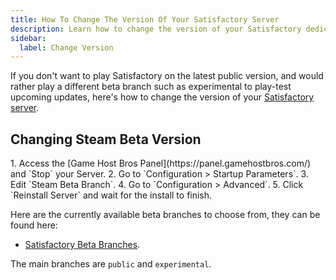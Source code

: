 ```yaml
---
title: How To Change The Version Of Your Satisfactory Server
description: Learn how to change the version of your Satisfactory dedicated server.
sidebar:
  label: Change Version
---
```


If you don't want to play Satisfactory on the latest public version, and would rather play a different beta branch such as experimental to play-test upcoming updates, here's how to change the version of your [Satisfactory server](https://www.gamehostbros.com/satisfactory-server-hosting/). 

## Changing Steam Beta Version

<Steps>
1. Access the [Game Host Bros Panel](https://panel.gamehostbros.com/) and `Stop` your Server.
2. Go to `Configuration > Startup Parameters`.
3. Edit `Steam Beta Branch`.
4. Go to `Configuration > Advanced`.
5. Click `Reinstall Server` and wait for the install to finish.
</Steps>

Here are the currently available beta branches to choose from, they can be found here:

- [Satisfactory Beta Branches](https://steamdb.info/app/1690800/depots/#branches).

The main branches are `public` and `experimental`.